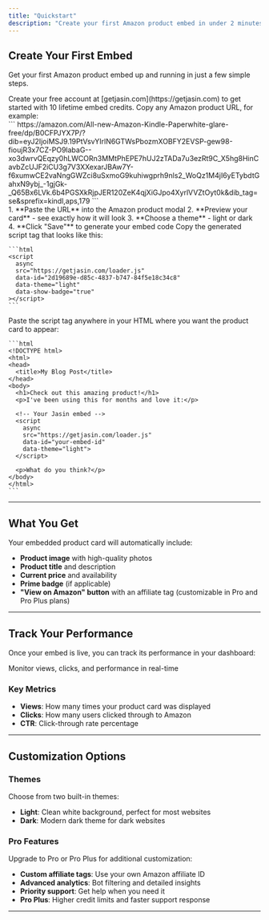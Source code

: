 ```yaml
---
title: "Quickstart"
description: "Create your first Amazon product embed in under 2 minutes"
---
```


## Create Your First Embed

Get your first Amazon product embed up and running in just a few simple steps.

<Steps>
  <Step title="Sign up for Jasin">
    Create your free account at [getjasin.com](https://getjasin.com) to get started with 10 lifetime embed credits.
  </Step>
  <Step title="Find an Amazon product">
    Copy any Amazon product URL, for example:
    <div className="font-mono">
    ```
    https://amazon.com/All-new-Amazon-Kindle-Paperwhite-glare-free/dp/B0CFPJYX7P/?dib=eyJ2IjoiMSJ9.19PtVsvYIrlN6GTWsPbozmXOBFY2EVSP-gew98-fioujR3x7CZ-PO9labaG--xo3dwrvQEqzy0hLWCORn3MMtPhEPE7hUJ2zTADa7u3ezRt9C_X5hg8HinCavbZcUJF2iCU3g7V3XXexarJBAw7Y-f6xumwCE2vaNngGWZci8uSxmoG9kuhiwgprh9nls2_WoQz1M4jI6yETybdtGahxN9ybj_-1gjGk-_Q65Bx6LVk.6b4PGSXkRjpJER120ZeK4qjXiGJpo4XyrlVVZtOyt0k&dib_tag=se&sprefix=kindl,aps,179
    ```
    </div>

  </Step>
  <Step title="Create your embed">
    1. **Paste the URL** into the Amazon product modal
    2. **Preview your card** - see exactly how it will look
    3. **Choose a theme** - light or dark
    4. **Click "Save"** to generate your embed code
  </Step>
  <Step title="Copy the embed code">
    Copy the generated script tag that looks like this:
    
    ```html
    <script
      async
      src="https://getjasin.com/loader.js"
      data-id="2d19689e-d85c-4837-b747-84f5e18c34c8"
      data-theme="light"
      data-show-badge="true"
    ></script>
    ```
  </Step>
  <Step title="Embed on your website">
    Paste the script tag anywhere in your HTML where you want the product card to appear:
    
    ```html
    <!DOCTYPE html>
    <html>
    <head>
      <title>My Blog Post</title>
    </head>
    <body>
      <h1>Check out this amazing product!</h1>
      <p>I've been using this for months and love it:</p>
      
      <!-- Your Jasin embed -->
      <script 
        async 
        src="https://getjasin.com/loader.js" 
        data-id="your-embed-id"
        data-theme="light">
      </script>
      
      <p>What do you think?</p>
    </body>
    </html>
    ```
  </Step>
</Steps>

---

## What You Get

Your embedded product card will automatically include:

- **Product image** with high-quality photos
- **Product title** and description
- **Current price** and availability
- **Prime badge** (if applicable)
- **"View on Amazon" button** with an affiliate tag (customizable in Pro and Pro Plus plans)

---

## Track Your Performance

Once your embed is live, you can track its performance in your dashboard:

<Card title="View Analytics" icon="chart-mixed" href="/features/analytics">
  Monitor views, clicks, and performance in real-time
</Card>

### Key Metrics

- **Views**: How many times your product card was displayed
- **Clicks**: How many users clicked through to Amazon
- **CTR**: Click-through rate percentage

---

## Customization Options

### Themes

Choose from two built-in themes:

- **Light**: Clean white background, perfect for most websites
- **Dark**: Modern dark theme for dark websites

### Pro Features

Upgrade to Pro or Pro Plus for additional customization:

- **Custom affiliate tags**: Use your own Amazon affiliate ID
- **Advanced analytics**: Bot filtering and detailed insights  
- **Priority support**: Get help when you need it
- **Pro Plus**: Higher credit limits and faster support response

---
